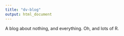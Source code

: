 ```yaml
---
title: "dv-blog"
output: html_document
---
```


A blog about nothing, and everything. Oh, and lots of R.